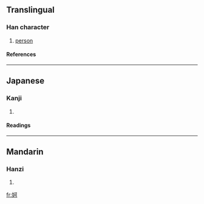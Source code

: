 ==Translingual==
===Han character===
{{Han char|rn=38|rad=女|as=05|sn=8|four=|canj=女一弓口 (VMNR)}}
# [[person]]
====References====
{{Han ref|kx=0257.270|dkj=06137|dj=0522.220|hdz=21035.050|uh=59B8|ud=22968}}
----
==Japanese==
===Kanji===
{{ja-kanji|grade=|rs=女05}}
# {{defn|Japanese}} 
====Readings====
{{ja-readings|on=[[あ]] (a)|kun=}}
----
==Mandarin==
===Hanzi===
{{cmn-hanzi|pin=[[ē]] ([[e1]])|wg=o<sup>1</sup>}}
# {{defn|Mandarin}}

[[fr:妸]]